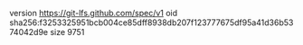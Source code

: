 version https://git-lfs.github.com/spec/v1
oid sha256:f3253325951bcb004ce85dff8938db207f123777675df95a41d36b5374042d9e
size 9751
